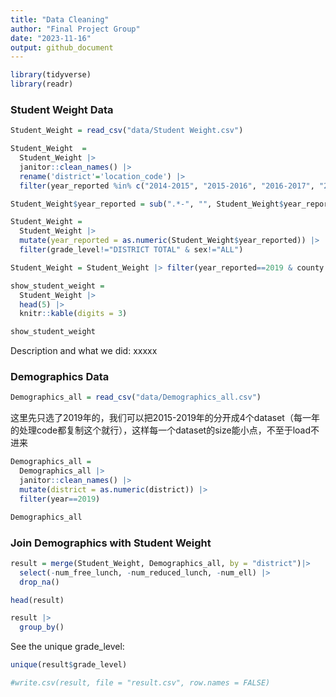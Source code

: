 ```yaml
---
title: "Data Cleaning"
author: "Final Project Group"
date: "2023-11-16"
output: github_document
---
```

```r
library(tidyverse)
library(readr)
```

### Student Weight Data
```r
Student_Weight = read_csv("data/Student Weight.csv")
```

```r
Student_Weight  = 
  Student_Weight |>
  janitor::clean_names() |>
  rename('district'='location_code') |>
  filter(year_reported %in% c("2014-2015", "2015-2016", "2016-2017", "2017-2018", "2018-2019"))
```


```r
Student_Weight$year_reported = sub(".*-", "", Student_Weight$year_reported)

Student_Weight = 
  Student_Weight |>
  mutate(year_reported = as.numeric(Student_Weight$year_reported)) |>
  filter(grade_level!="DISTRICT TOTAL" & sex!="ALL")
```


```r
Student_Weight = Student_Weight |> filter(year_reported==2019 & county!='STATEWIDE (EXCLUDING NYC)') |> select(-region, -area_name)
```

```r
show_student_weight = 
  Student_Weight |>
  head(5) |>
  knitr::kable(digits = 3)
```

```r
show_student_weight
```

Description and what we did: xxxxx

### Demographics Data
```r
Demographics_all = read_csv("data/Demographics_all.csv")
```

这里先只选了2019年的，我们可以把2015-2019年的分开成4个dataset（每一年的处理code都复制这个就行），这样每一个dataset的size能小点，不至于load不进来
```r
Demographics_all = 
  Demographics_all |> 
  janitor::clean_names() |>
  mutate(district = as.numeric(district)) |>
  filter(year==2019)

Demographics_all
```

### Join Demographics with Student Weight
```r
result = merge(Student_Weight, Demographics_all, by = "district")|>
  select(-num_free_lunch, -num_reduced_lunch, -num_ell) |>
  drop_na()

head(result)
```

```r
result |>
  group_by()
```


See the unique grade_level:
```r
unique(result$grade_level)
```


```r
#write.csv(result, file = "result.csv", row.names = FALSE)
```


